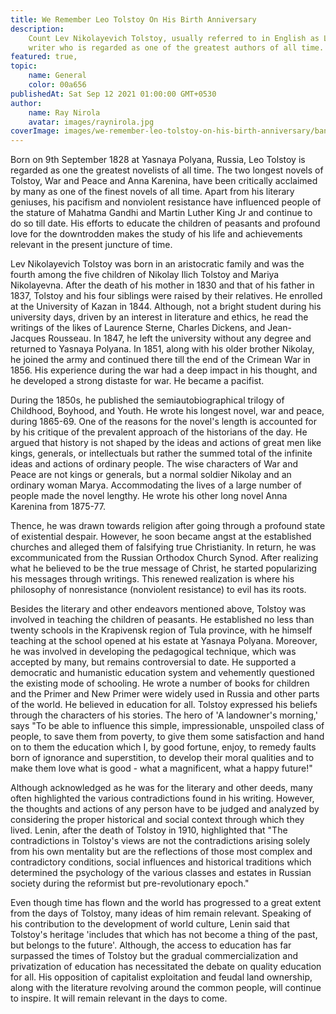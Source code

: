 ```yaml
---
title: We Remember Leo Tolstoy On His Birth Anniversary
description:
    Count Lev Nikolayevich Tolstoy, usually referred to in English as Leo Tolstoy, was a Russian
    writer who is regarded as one of the greatest authors of all time.
featured: true,
topic:
    name: General
    color: 00a656
publishedAt: Sat Sep 12 2021 01:00:00 GMT+0530
author:
    name: Ray Nirola
    avatar: images/raynirola.jpg
coverImage: images/we-remember-leo-tolstoy-on-his-birth-anniversary/banner.jpg
---
```


Born on 9th September 1828 at Yasnaya Polyana, Russia, Leo Tolstoy is regarded as one the greatest
novelists of all time. The two longest novels of Tolstoy, War and Peace and Anna Karenina, have been
critically acclaimed by many as one of the finest novels of all time. Apart from his literary
geniuses, his pacifism and nonviolent resistance have influenced people of the stature of Mahatma
Gandhi and Martin Luther King Jr and continue to do so till date. His efforts to educate the
children of peasants and profound love for the downtrodden makes the study of his life and
achievements relevant in the present juncture of time.

Lev Nikolayevich Tolstoy was born in an aristocratic family and was the fourth among the five
children of Nikolay Ilich Tolstoy and Mariya Nikolayevna. After the death of his mother in 1830 and
that of his father in 1837, Tolstoy and his four siblings were raised by their relatives. He
enrolled at the University of Kazan in 1844. Although, not a bright student during his university
days, driven by an interest in literature and ethics, he read the writings of the likes of Laurence
Sterne, Charles Dickens, and Jean-Jacques Rousseau. In 1847, he left the university without any
degree and returned to Yasnaya Polyana. In 1851, along with his older brother Nikolay, he joined the
army and continued there till the end of the Crimean War in 1856. His experience during the war had
a deep impact in his thought, and he developed a strong distaste for war. He became a pacifist.

During the 1850s, he published the semiautobiographical trilogy of Childhood, Boyhood, and Youth. He
wrote his longest novel, war and peace, during 1865-69. One of the reasons for the novel's length is
accounted for by his critique of the prevalent approach of the historians of the day. He argued that
history is not shaped by the ideas and actions of great men like kings, generals, or intellectuals
but rather the summed total of the infinite ideas and actions of ordinary people. The wise
characters of War and Peace are not kings or generals, but a normal soldier Nikolay and an ordinary
woman Marya. Accommodating the lives of a large number of people made the novel lengthy. He wrote
his other long novel Anna Karenina from 1875-77.

Thence, he was drawn towards religion after going through a profound state of existential despair.
However, he soon became angst at the established churches and alleged them of falsifying true
Christianity. In return, he was excommunicated from the Russian Orthodox Church Synod. After
realizing what he believed to be the true message of Christ, he started popularizing his messages
through writings. This renewed realization is where his philosophy of nonresistance (nonviolent
resistance) to evil has its roots.

Besides the literary and other endeavors mentioned above, Tolstoy was involved in teaching the
children of peasants. He established no less than twenty schools in the Krapivensk region of Tula
province, with he himself teaching at the school opened at his estate at Yasnaya Polyana. Moreover,
he was involved in developing the pedagogical technique, which was accepted by many, but remains
controversial to date. He supported a democratic and humanistic education system and vehemently
questioned the existing mode of schooling. He wrote a number of books for children and the Primer
and New Primer were widely used in Russia and other parts of the world. He believed in education for
all. Tolstoy expressed his beliefs through the characters of his stories. The hero of 'A landowner's
morning,' says "To be able to influence this simple, impressionable, unspoiled class of people, to
save them from poverty, to give them some satisfaction and hand on to them the education which I, by
good fortune, enjoy, to remedy faults born of ignorance and superstition, to develop their moral
qualities and to make them love what is good - what a magnificent, what a happy future!"

Although acknowledged as he was for the literary and other deeds, many often highlighted the various
contradictions found in his writing. However, the thoughts and actions of any person have to be
judged and analyzed by considering the proper historical and social context through which they
lived. Lenin, after the death of Tolstoy in 1910, highlighted that "The contradictions in Tolstoy's
views are not the contradictions arising solely from his own mentality but are the reflections of
those most complex and contradictory conditions, social influences and historical traditions which
determined the psychology of the various classes and estates in Russian society during the reformist
but pre-revolutionary epoch."

Even though time has flown and the world has progressed to a great extent from the days of Tolstoy,
many ideas of him remain relevant. Speaking of his contribution to the development of world culture,
Lenin said that Tolstoy's heritage 'includes that which has not become a thing of the past, but
belongs to the future'. Although, the access to education has far surpassed the times of Tolstoy but
the gradual commercialization and privatization of education has necessitated the debate on quality
education for all. His opposition of capitalist exploitation and feudal land ownership, along with
the literature revolving around the common people, will continue to inspire. It will remain relevant
in the days to come.
